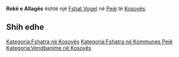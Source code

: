 {{Fshat në Kosovës
 | Emri                = Rekë e Allagës
| sqi_D_name = Rekë e Allagës
| sqi_D_FULL_NAME_RO = Rekë e Allagës
| sqi_D_FULL_NAME_ND_RO = Reke e Allages
| sqi_D_SORT_NAME_RG = REKEEALLAGES
| sqi_D_FULL_NAME_RG = Rekë e Allagës
| sqi_D_FULL_NAME_ND_RG = Reke e Allages
| sqi_V_name = Reka e Aliagës
| sqi_V_FULL_NAME_RO = Reka e Aliagës Rekë e Aliagës Reka Allage Allaga
| sqi_V_FULL_NAME_ND_RO = Reka e Aliages Reke e Aliages Reka Allage Allaga
| sqi_V_SORT_NAME_RG = REKAEALIAGES REKEEALIAGES REKAALLAGE ALLAGA
| sqi_V_FULL_NAME_RG = Reka e Aliagës Rekë e Aliagës Reka Allage Allaga
| sqi_V_FULL_NAME_ND_RG = Reka e Aliages Reke e Aliages Reka Allage Allaga
| srp_N_name = Alagina Reka
| srp_N_FULL_NAME_RO = Alagina Reka
| srp_N_FULL_NAME_ND_RO = Alagina Reka
| srp_N_SORT_NAME_RG = ALAGINAREKA
| srp_N_FULL_NAME_RG = Alagina Reka
| srp_N_FULL_NAME_ND_RG = Alagina Reka
| srp_NS_name = Алагина Река
| srp_NS_FULL_NAME_RO = Алагина Река
| srp_NS_FULL_NAME_ND_RO = Алагина Река
| srp_NS_SORT_NAME_RG = АЛАГИНАРЕКА
| srp_NS_FULL_NAME_RG = Алагина Река
| srp_NS_FULL_NAME_ND_RG = Алагина Река

 | Emri (Rasa dhanore) = 
 | Figura              = 
 | Shteti              = Kosovo
 | Komuna              = Pejë
 | Kodi postar         = 
 | Sipërfaqja          = 

 | Popullsia           = 

 | Regj. i popullsisë  = 
 | Dend. e popullsisë  = 
 | Faqja zyrtare       = 
 <!--- Koordinatat ----> 
 | Gjerësia            = 42.728333
 | Gjatësia            = 20.159444
 | Lartësia            = 
}}
'''Rekë e Allagës''' është një [[Fshat Vogel]] në [[Pejë]] të [[Kosovës]].

<!-- == Gjeografia == -->
<!-- == Historia == -->
<!-- == Demografia == -->
== Shih edhe ==
{{Komuna Pejë}}
{{Kosovo-Administrata-Cung}}

[[Kategoria:Fshatra në Kosovës]]
[[Kategoria:Fshatra në Kommunes Pejë]]
[[Kategoria:Vendbanime në Kosovës]]